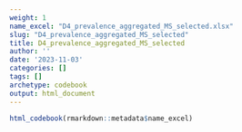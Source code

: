 ```yaml
---
weight: 1
name_excel: "D4_prevalence_aggregated_MS_selected.xlsx"
slug: "D4_prevalence_aggregated_MS_selected"
title: D4_prevalence_aggregated_MS_selected
author: ''
date: '2023-11-03'
categories: []
tags: []
archetype: codebook
output: html_document
---
```


```r
html_codebook(rmarkdown::metadata$name_excel)
```
